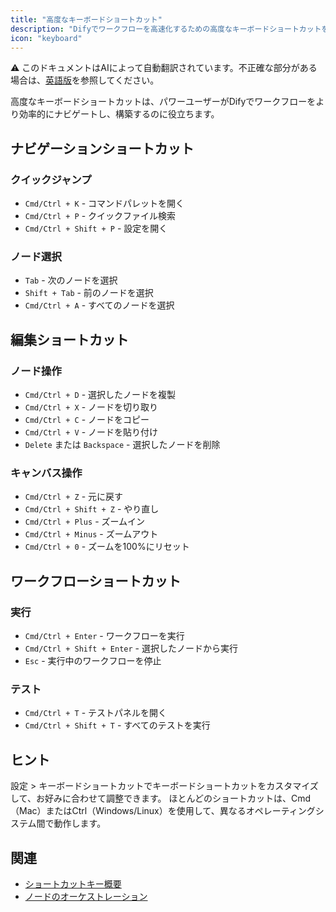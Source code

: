 ```yaml
---
title: "高度なキーボードショートカット"
description: "Difyでワークフローを高速化するための高度なキーボードショートカットをマスターしましょう"
icon: "keyboard"
---
```


<Note> ⚠️ このドキュメントはAIによって自動翻訳されています。不正確な部分がある場合は、[英語版](../../../../en/documentation/pages/build/keyboard-shortcuts-advanced.mdx)を参照してください。</Note>

高度なキーボードショートカットは、パワーユーザーがDifyでワークフローをより効率的にナビゲートし、構築するのに役立ちます。

## ナビゲーションショートカット

### クイックジャンプ
- `Cmd/Ctrl + K` - コマンドパレットを開く
- `Cmd/Ctrl + P` - クイックファイル検索
- `Cmd/Ctrl + Shift + P` - 設定を開く

### ノード選択
- `Tab` - 次のノードを選択
- `Shift + Tab` - 前のノードを選択
- `Cmd/Ctrl + A` - すべてのノードを選択

## 編集ショートカット

### ノード操作
- `Cmd/Ctrl + D` - 選択したノードを複製
- `Cmd/Ctrl + X` - ノードを切り取り
- `Cmd/Ctrl + C` - ノードをコピー
- `Cmd/Ctrl + V` - ノードを貼り付け
- `Delete` または `Backspace` - 選択したノードを削除

### キャンバス操作
- `Cmd/Ctrl + Z` - 元に戻す
- `Cmd/Ctrl + Shift + Z` - やり直し
- `Cmd/Ctrl + Plus` - ズームイン
- `Cmd/Ctrl + Minus` - ズームアウト
- `Cmd/Ctrl + 0` - ズームを100%にリセット

## ワークフローショートカット

### 実行
- `Cmd/Ctrl + Enter` - ワークフローを実行
- `Cmd/Ctrl + Shift + Enter` - 選択したノードから実行
- `Esc` - 実行中のワークフローを停止

### テスト
- `Cmd/Ctrl + T` - テストパネルを開く
- `Cmd/Ctrl + Shift + T` - すべてのテストを実行

## ヒント

<Tip>
  設定 > キーボードショートカットでキーボードショートカットをカスタマイズして、お好みに合わせて調整できます。
</Tip>

<Info>
  ほとんどのショートカットは、Cmd（Mac）またはCtrl（Windows/Linux）を使用して、異なるオペレーティングシステム間で動作します。
</Info>

## 関連

- [ショートカットキー概要](/en/documentation/pages/build/shortcut-key)
- [ノードのオーケストレーション](/en/documentation/pages/build/orchestrate-node)